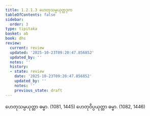 ```yaml
---
title: 1.2.1.3 ဟေတုသမ္ပယုတ္တဒုက
tableOfContents: false
sidebar:
  order: 3
type: tipitaka
basket: ab
book: dhs
review:
  current: review
  updated: '2025-10-23T09:20:47.856852'
  updated_by: ''
  notes: ''
  history:
  - state: review
    date: '2025-10-23T09:20:47.856852'
    updated_by: ''
    notes: ''
    previous_state: draft
---
```



<ReviewStatus review={frontmatter.review} showDetails={true} />

<HypothesisAnnotation frontmatter={frontmatter} />

<DynamicBreadcrumb />

<Division number="25" book="dhs" e="ch" v="29" p="6">

<Paragraph number="73" book="dhs">
ဟေတုသမ္ပယုတ္တာ ဓမ္မာ. (<Emphasis>1081, 1445</Emphasis>)
</Paragraph>

<Paragraph number="74" book="dhs">
ဟေတုဝိပ္ပယုတ္တာ ဓမ္မာ. (<Emphasis>1082, 1446</Emphasis>)
</Paragraph>
</Division>